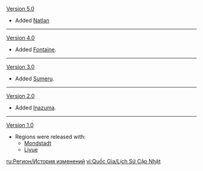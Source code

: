{{Change History/Header}}
[[Version/5.0|Version 5.0]]
*Added [[Natlan]]
----
[[Version 4.0]] 
*Added [[Fontaine]].
----
[[Version 3.0]]
*Added [[Sumeru]].
----
[[Version 2.0]] 
*Added [[Inazuma]].
----
[[Version 1.0]]
* Regions were released with:
** [[Mondstadt]]
**[[Liyue]]
<noinclude>


[[ru:Регион/История изменений]]
[[vi:Quốc Gia/Lịch Sử Cập Nhật]]
</noinclude>